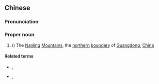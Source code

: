 {{also|嶺南|南岭}}
==Chinese==
{{zh-forms|s=南岭}}
{{wikipedia|Nanling Mountains}}
===Pronunciation===
{{zh-pron
|m=Nánlǐng
|mn=lâm-niá
|cat=pn
}}

===Proper noun===
{{zh-proper noun}}

# ({{zh-l|～[[山脈]]}}) {{lb|zh|geography}} The [[Nanling]] [[mountain|Mountains]], the [[northern]] [[boundary]] of [[Guangdong]], [[China]]

====Related terms====
* {{sense|subsidiary ranges}} {{zh-l|大庾}}, {{zh-l|白雲}}
* {{sense|mountains}} {{zh-l|白雲}}, {{zh-l|雲山}}